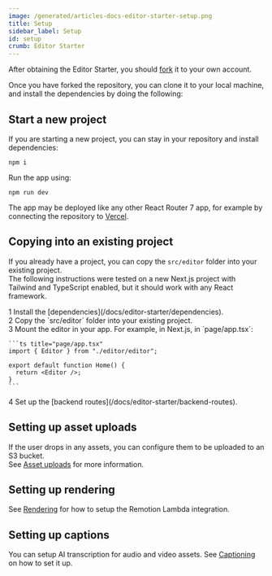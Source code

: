 ```yaml
---
image: /generated/articles-docs-editor-starter-setup.png
title: Setup
sidebar_label: Setup
id: setup
crumb: Editor Starter
---
```


After obtaining the Editor Starter, you should [fork](https://github.com/remotion-dev/editor-starter/fork) it to your own account.

Once you have forked the repository, you can clone it to your local machine, and install the dependencies by doing the following:

## Start a new project

If you are starting a new project, you can stay in your repository and install dependencies:

```
npm i
```

Run the app using:

```
npm run dev
```

The app may be deployed like any other React Router 7 app, for example by connecting the repository to [Vercel](https://vercel.com).

## Copying into an existing project

If you already have a project, you can copy the `src/editor` folder into your existing project.  
The following instructions were tested on a new Next.js project with Tailwind and TypeScript enabled, but it should work with any React framework.

<div>
  <div>
    <Step>1</Step> Install the [dependencies](/docs/editor-starter/dependencies).
  </div>
  <div>
    <Step>2</Step> Copy the `src/editor` folder into your existing project.
  </div>
  <div>
    <Step>3</Step> Mount the editor in your app. For example, in Next.js, in `page/app.tsx`:

    ```ts title="page/app.tsx"
    import { Editor } from "./editor/editor";

    export default function Home() {
      return <Editor />;
    }
    ```

  </div>
  <div>
    <Step>4</Step> Set up the [backend routes](/docs/editor-starter/backend-routes).
  </div>
</div>

## Setting up asset uploads

If the user drops in any assets, you can configure them to be uploaded to an S3 bucket.  
See [Asset uploads](/docs/editor-starter/asset-uploads) for more information.

## Setting up rendering

See [Rendering](/docs/editor-starter/rendering) for how to setup the Remotion Lambda integration.

## Setting up captions

You can setup AI transcription for audio and video assets. See [Captioning](/docs/editor-starter/captioning) on how to set it up.
